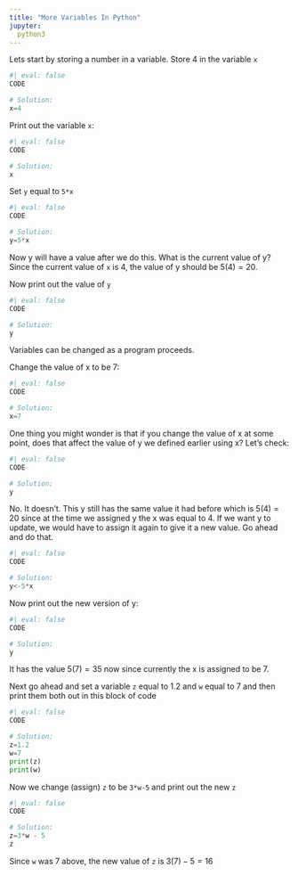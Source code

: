 ```yaml
---
title: "More Variables In Python"
jupyter:
  python3
---
```


Lets start by storing a number in a variable. Store 4 in the variable `x`

```python
#| eval: false
CODE
```

```python
# Solution:
x=4
```

Print out the variable `x`:

```python
#| eval: false
CODE
```

```python
# Solution:
x
```

Set `y` equal to `5*x`

```python
#| eval: false
CODE
```

```python
# Solution:
y=5*x
```
Now y will have a value after we do this. What is the current value of y? Since the current value of `x` is 4, the value of y should be $5(4)=20$.

Now print out the value of `y`
```python
#| eval: false
CODE
```
```python
# Solution:
y
```

Variables can be changed as a program proceeds.

Change the value of x to be 7:

```python
#| eval: false
CODE
```
```python
# Solution:
x=7
```

One thing you might wonder is that if you change the value of x at some point, does that affect the value of y we defined earlier using x? Let's check:
```python
#| eval: false
CODE
```
```python
# Solution:
y
```

No. It doesn't. This y still has the same value it had before which is $5(4) = 20$ since at the time we assigned y the x was equal to 4.
If we want y to update, we would have to assign it again to give it a new value. Go ahead and do that.

```python
#| eval: false
CODE
```
```python
# Solution:
y<-5*x
```

Now print out the new version of y:

```python
#| eval: false
CODE
```
```python
# Solution:
y
```
It has the value $5(7) = 35$ now since currently the x is assigned to be 7.

Next go ahead and set a variable `z` equal to 1.2 and `w` equal to 7 and then print them both out in this block of code

```python
#| eval: false
CODE
```
```python
# Solution:
z=1.2
w=7
print(z)
print(w)
```

Now we change (assign) `z` to be `3*w-5` and print out the new `z`
```python
#| eval: false
CODE
```
```python
# Solution:
z=3*w - 5
z
```
Since `w` was 7 above, the new value of `z` is $3(7)-5 = 16$

